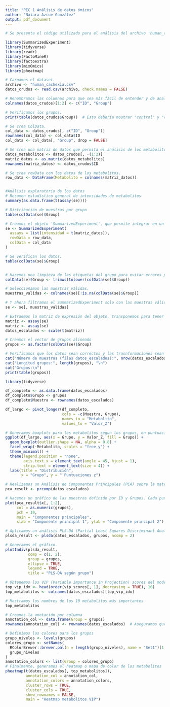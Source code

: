 ---
title: "PEC 1 Análisis de datos ómicos"
author: "Naiara Azcue González"
output: pdf_document
---

```{r}
# Se presenta el código utilizado para el análisis del archivo 'human_cachexia.csv' para la PEC 1 de la asignatura 'Análisis # de datos ómicos'.

library(SummarizedExperiment)
library(tidyverse)
library(readr)
library(FactoMineR)
library(factoextra)
library(mixOmics)
library(pheatmap)

# Cargamos el dataset.
archivo <- "human_cachexia.csv"
datos_crudos <- read.csv(archivo, check.names = FALSE)

# Renombramos las columnas para que sea más fácil de entender y de analizar.
colnames(datos_crudos)[1:2] <- c("ID", "Group")

# Verificamos los grupos.
print(table(datos_crudos$Group))  # Esto debería mostrar "control" y "cachexic"

# Se crea ColData.
col_data <- datos_crudos[, c("ID", "Group")]
rownames(col_data) <- col_data$ID
col_data <- col_data[, "Group", drop = FALSE]

# Se crea una matriz de datos que permita el análisis de los metabolitos, solo con las variables numéricas.
datos_metabolitos <- datos_crudos[, -(1:2)]
matriz_datos <- as.matrix(datos_metabolitos)
rownames(matriz_datos) <- datos_crudos$ID

# Se crea rowData con los datos de los metabolitos.
row_data <- DataFrame(Metabolito = colnames(matriz_datos))


#Análisis exploratorio de los datos
# Resumen estadístico general de intensidades de metabolitos
summary(as.data.frame(t(assay(se))))

# Distribución de muestras por grupo
table(colData(se)$Group)

# Creamos el objeto 'SummarizedExperiment', que permite integrar en un solo objeto la matriz de expresión de metabolitos, la #información asociada a cada muestra (control o caquéxico) y los metadatos (metabolitos). 
se <- SummarizedExperiment(
  assays = list(intensidad = t(matriz_datos)),
  rowData = row_data,
  colData = col_data
)

# Se verifican los datos.
table(colData(se)$Group)


# Hacemos una limpieza de las etiquetas del grupo para evitar errores por diferencias como mayúsculas o espacios.
colData(se)$Group <- trimws(tolower(colData(se)$Group))

# Seleccionamos las muestras válidas.
muestras_validas <- colnames(se)[!is.na(colData(se)$Group)]

# Y ahora filtramos el SummarizedExperiment solo con las muestras válidas
se <- se[, muestras_validas]

# Extraemos la matriz de expresión del objeto, transponemos para tener las muestras en filas y los datos de los metabolitos #en columnas, ya que es necesario para el análisis. Aplicamos un escalado estándar o normalización, en este caso de media=0 #y desviación típica=1. De esta forma, evitamos el efecto de diferencias de escala entre los datos, en este caso metabolitos.
matriz <- assay(se)
matriz <- assay(se)
datos_escalados <- scale(t(matriz))

# Creamos el vector de grupos alineado
grupos <- as.factor(colData(se)$Group)

# Verificamos que los datos sean correctos y las trasnformaciones sean adecuadas.
cat("Número de muestras (filas datos_escalados):", nrow(datos_escalados), "\n")
cat("Longitud grupos:", length(grupos), "\n")
cat("Grupos:\n")
print(table(grupos))

library(tidyverse)

df_completo <- as.data.frame(datos_escalados)
df_completo$Grupo <- grupos
df_completo$Muestra <- rownames(datos_escalados)

df_largo <- pivot_longer(df_completo,
                         cols = -c(Muestra, Grupo),
                         names_to = "Metabolito",
                         values_to = "Valor_Z")

# Generamos boxplots para los metabolitos segun los grupos, en puntuaciones z que permiten una mejor interpretación.
ggplot(df_largo, aes(x = Grupo, y = Valor_Z, fill = Grupo)) +
  geom_boxplot(outlier.shape = NA, alpha = 0.8) +
  facet_wrap(~Metabolito, scales = "free_y") +
  theme_minimal() +
  theme(legend.position = "none",
        axis.text.x = element_text(angle = 45, hjust = 1),
        strip.text = element_text(size = 4)) +
  labs(title = "Distribución",
       x = "Grupo", y = " Puntuaciones z")

# Realizamos un Análisis de Componentes Principales (PCA) sobre la matriz escalada. Esto permite explorar agrupamientos #entre muestras en función de las diferentes intensidades o niveles de metabolitos.
pca_result <- prcomp(datos_escalados)

# Hacemos un gráfico de las muestras definido por ID y Grupos. Cada punto representa un sujeto coloreada según su grupo. De #etsa forma, podemos observar agrupamientos y tendencias en los perfiles metabólicos según las condiciones de los sujetos.
plot(pca_result$x[, 1:2],
     col = as.numeric(grupos),
     pch = 19,
     main = "Componentes principales",
     xlab = "Componente principal 1", ylab = "Componente principal 2")

# Aplicamos un análisis PLS-DA (Partial Least Squares Discriminant Analysis). Se trata de una técnica supervisada que #permite maximizar la separación entre grupos a partir de los perfiles observados en los datos, ene este caso metabolómicos. 
plsda_result <- plsda(datos_escalados, grupos, ncomp = 2)

# Generamos el gráfico.
plotIndiv(plsda_result,
          comp = c(1, 2),
          group = grupos,
          ellipse = TRUE,
          legend = TRUE,
          title = "PLS-DA según grupo")

# Obtenemos los VIP (Variable Importance in Projection) scores del modelo PLS-DA, que indican qué metabolitos contribuyen #más a la separación entre los grupos. Seleccionamos los 10 metabolitos más relevantes para visualizarlos posteriormente. 
top_vip_idx <- head(order(vip_scores[, 1], decreasing = TRUE), 10)
top_metabolitos <- colnames(datos_escalados)[top_vip_idx]

# Mostramos los nombres de los 10 metabolitos más importantes
top_metabolitos

# Creamos la anotación por columna
annotation_col <- data.frame(Group = grupos)
rownames(annotation_col) <- rownames(datos_escalados)  # Aseguramos que los nombres sean correctos

# Definimos los colores para los grupos
grupo_niveles <- levels(grupos)
colores_grupo <- setNames(
  RColorBrewer::brewer.pal(n = length(grupo_niveles), name = "Set1")[1:length(grupo_niveles)],
  grupo_niveles
)
annotation_colors <- list(Group = colores_grupo)
# Finalmente, generamos el heatmap o mapa de color de los metabolitos
pheatmap(t(datos_escalados[, top_metabolitos]),
         annotation_col = annotation_col,
         annotation_colors = annotation_colors,
         cluster_rows = TRUE,
         cluster_cols = TRUE,
         show_rownames = FALSE,
         main = "Heatmap metabolitos VIP")
```